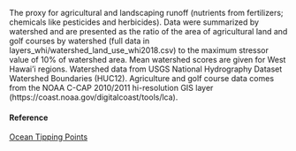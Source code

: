 The proxy for agricultural and landscaping runoff (nutrients from fertilizers; chemicals like pesticides and herbicides). Data were summarized by watershed and are presented as the ratio of the area of agricultural land and golf courses by watershed (full data in layers_whi/watershed_land_use_whi2018.csv) to the maximum stressor value of 10% of watershed area. Mean watershed scores are given for West Hawai’i regions. Watershed data from USGS National Hydrography Dataset Watershed Boundaries (HUC12). Agriculture and golf course data comes from the NOAA C-CAP 2010/2011 hi-resolution GIS layer (https://coast.noaa.gov/digitalcoast/tools/lca).

#### Reference

[Ocean Tipping Points](http://www.pacioos.hawaii.edu/projects/oceantippingpoints/#data)